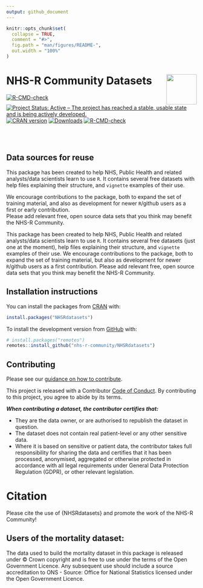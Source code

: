 ```yaml
---
output: github_document
---
```


```r
knitr::opts_chunk$set(
  collapse = TRUE,
  comment = "#>",
  fig.path = "man/figures/README-",
  out.width = "100%"
)
```

# NHS-R Community Datasets <a href='https://nhsrcommunity.com/'><img src='https://nhs-r-community.github.io/assets/logo/nhsr-logo.png' align="right" height="80" /></a>


<!-- badges: start -->
[![R-CMD-check](https://github.com/nhs-r-community/NHSRdatasets/workflows/R-CMD-check/badge.svg)](https://github.com/nhs-r-community/NHSRdatasets/actions)
[![Project Status: Active – The project has reached a stable, usable state and is being actively developed.](https://www.repostatus.org/badges/latest/active.svg)](https://www.repostatus.org/#active)
[![CRAN version](https://www.r-pkg.org/badges/version/NHSRdatasets)](https://cran.r-project.org/package=NHSRdatasets)
[![Downloads](https://cranlogs.r-pkg.org/badges/grand-total/NHSRdatasets)](https://cran.r-project.org/package=NHSRdatasets)
[![R-CMD-check](https://github.com/nhs-r-community/NHSRdatasets/actions/workflows/R-CMD-check.yaml/badge.svg)](https://github.com/nhs-r-community/NHSRdatasets/actions/workflows/R-CMD-check.yaml)
<!-- badges: end -->
 
<br><br>
 
## Data sources for reuse

This package has been created to help NHS, Public Health and related analysts/data scientists learn to use `R`. 
It contains several free datasets with help files explaining their structure, and `vignette` examples of their use.  

We encourage contributions to the package, both to expand the set of training material, and also as development for newer `R`/github users as a first or early contribution.  
Please add relevant free, open source data sets that you think may benefit the NHS-R Community.

This package has been created to help NHS, Public Health and related analysts/data scientists learn to use `R`. It contains several free datasets (just one at the moment), help files explaining their structure, and `vignette` examples of their use.  We encourage contributions to the package, both to expand the set of training material, but also as development for newer `R`/github users as a first contribution.  Please add relevant free, open source data sets that you think may benefit the NHS-R Community.

## Installation instructions

You can install the packages from [CRAN](https://CRAN.R-project.org) with:

``` r
install.packages("NHSRdatasets")
```

To install the development version from [GitHub](https://github.com/) with:

```r
# install.packages("remotes")
remotes::install_github("nhs-r-community/NHSRdatasets")
```

## Contributing

Please see our [guidance on how to contribute](https://tools.nhsrcommunity.com/contribution.html).

This project is released with a Contributor [Code of Conduct](./CODE_OF_CONDUCT.md). 
By contributing to this project, you agree to abide by its terms.
  
___When contributing a dataset, the contributor certifies that:___

* They are the data owner, or are authorised to republish the dataset in question.
* The dataset does not contain real patient-level or any other sensitive data.
* Where it is based on sensitive or patient data, the contributor takes full responsibility for sharing the data and certifies that it has been processed, anonymised, aggregated or otherwise protected in accordance with all legal requirements under General Data Protection Regulation (GDPR), or other relevant legislation.

# Citation

Please cite the use of {NHSRdatasets} and promote the work of the NHS-R
Community!

## Users of the mortality dataset:

The data used to build the mortality dataset in this package is released under © Crown copyright and is free to use under the terms of the Open Government Licence. 
Any subsequent use should include a source accreditation to ONS - Source: Office for National Statistics licensed under the Open Government Licence.
